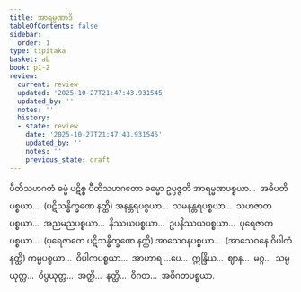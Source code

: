 ```yaml
---
title: အာရမ္မဏာဒိ
tableOfContents: false
sidebar:
  order: 1
type: tipitaka
basket: ab
book: p1-2
review:
  current: review
  updated: '2025-10-27T21:47:43.931545'
  updated_by: ''
  notes: ''
  history:
  - state: review
    date: '2025-10-27T21:47:43.931545'
    updated_by: ''
    notes: ''
    previous_state: draft
---
```



<ReviewStatus review={frontmatter.review} showDetails={true} />

<HypothesisAnnotation frontmatter={frontmatter} />

<DynamicBreadcrumb />

<Division number="4" book="p1-2" e="ch" v="37" p="109">

<Paragraph number="650" book="p1-2">
ပီတိသဟဂတံ ဓမ္မံ ပဋိစ္စ ပီတိသဟဂတော ဓမ္မော ဥပ္ပဇ္ဇတိ အာရမ္မဏပစ္စယာ…  အဓိပတိပစ္စယာ…  (ပဋိသန္ဓိက္ခဏေ နတ္ထိ) အနန္တရပစ္စယာ…  သမနန္တရပစ္စယာ…  သဟဇာတပစ္စယာ…  အညမညပစ္စယာ…  နိဿယပစ္စယာ…  ဥပနိဿယပစ္စယာ…  ပုရေဇာတပစ္စယာ…  (ပုရေဇာတေ ပဋိသန္ဓိက္ခဏေ နတ္ထိ) အာသေဝနပစ္စယာ…  (အာသေဝနေ ဝိပါကံ နတ္ထိ) ကမ္မပစ္စယာ…  ဝိပါကပစ္စယာ…  အာဟာရ …ပေ…  ဣန္ဒြိယ…  ဈာန…  မဂ္ဂ…  သမ္ပယုတ္တ…  ဝိပ္ပယုတ္တ…  အတ္ထိ…  နတ္ထိ…  ဝိဂတ…  အဝိဂတပစ္စယာ.
</Paragraph>
</Division>